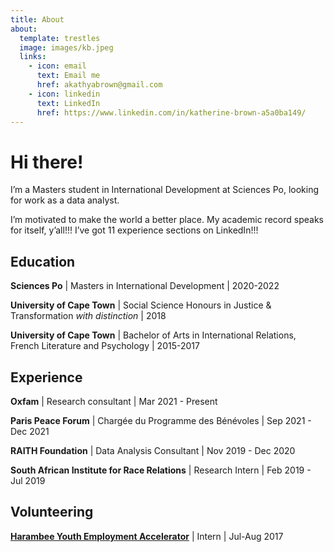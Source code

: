 ```yaml
---
title: About
about:
  template: trestles
  image: images/kb.jpeg
  links:
    - icon: email
      text: Email me
      href: akathyabrown@gmail.com
    - icon: linkedin
      text: LinkedIn
      href: https://www.linkedin.com/in/katherine-brown-a5a0ba149/ 
---
```


# Hi there!

I'm a Masters student in International Development at Sciences Po, looking for work as a data analyst.

I'm motivated to make the world a better place. My academic record speaks for itself, y'all!!! I've got 11 experience sections on LinkedIn!!!

## Education

**Sciences Po** \| Masters in International Development \| 2020-2022

**University of Cape Town** \| Social Science Honours in Justice & Transformation *with distinction* \| 2018

**University of Cape Town** \| Bachelor of Arts in International Relations, French Literature and Psychology \| 2015-2017

## Experience

**Oxfam** \| Research consultant \| Mar 2021 - Present

**Paris Peace Forum** \| Chargée du Programme des Bénévoles \| Sep 2021 - Dec 2021

**RAITH Foundation** \| Data Analysis Consultant \| Nov 2019 - Dec 2020

**South African Institute for Race Relations** \| Research Intern \| Feb 2019 - Jul 2019

## Volunteering

**[Harambee Youth Employment Accelerator](https://www.harambee.co.za/)** \| Intern \| Jul-Aug 2017